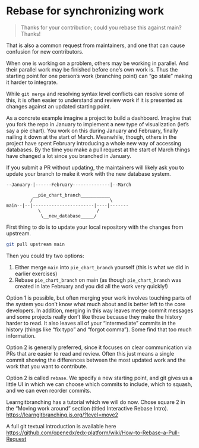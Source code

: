 # Rebase for synchronizing work {#sec-rebase}

> Thanks for your contribution; could you rebase this against main?  Thanks!

That is also a common request from maintainers, and one that can cause confusion for new contributors.

When one is working on a problem, others may be working in parallel. And their parallel work may be finished before one's own work is. Thus the starting point for one person's work (branching point) can "go stale" making it harder to integrate.

While `git merge` and resolving syntax level conflicts can resolve some of this, it is often easier to understand and review work if it is presented as changes against an updated starting point.

As a concrete example imagine a project to build a dashboard. Imagine that you fork the repo in January to implement a new type of visualization (let's say a pie chart). You work on this during January and February, finally nailing it down at the start of March. Meanwhile, though, others in the project have spent February introducing a whole new way of accessing databases. By the time you make a pull request at the start of March things have changed a lot since you branched in January.

If you submit a PR without updating, the maintainers will likely ask you to update your branch to make it work with the new database system.

    --January-|------February--------------|--March

              __pie_chart_branch___________
             /                             \
    main--|--|-----------------------|----|-------
                \                     /
                 \__new_database_____/

First thing to do is to update your local repository with the changes from upstream.

``` sh
git pull upstream main
```

Then you could try two options:

1.  Either merge `main` into `pie_chart_branch` yourself (this is what we did in earlier exercises)
2.  Rebase `pie_chart_branch` on main (as though `pie_chart_branch` was created in late February and you did all the work very quickly!)

Option 1 is possible, but often merging your work involves touching parts of the system you don't know what much about and is better left to the core developers. In addition, merging in this way leaves merge commit messages and some projects really don't like those because they make the history harder to read. It also leaves all of your "intermediate" commits in the history (things like "fix typo" and "forgot comma"). Some find that too much information.

Option 2 is generally preferred, since it focuses on clear communication via PRs that are easier to read and review.  Often this just means a single commit showing the differences between the most updated work and the work that you want to contribute.

Option 2 is called `rebase`. We specify a new starting point, and git gives us a little UI in which we can choose which commits to include, which to squash, and we can even reorder commits.

Learngitbranching has a tutorial which we will do now.  Chose square 2 in the "Moving work around" section (titled Interactive Rebase Intro). <https://learngitbranching.js.org/?level=move2>

A full git textual introduction is available here <https://github.com/openedx/edx-platform/wiki/How-to-Rebase-a-Pull-Request>


<!-- ```sh -->
<!-- cd ~ -->
<!-- git clone https://github.com/jameshowison/320d_rebase_example.git -->
<!-- cd 320d_rebase_example -->

<!-- ``` -->

<!-- Our git viz command (See @sec-viz to set up) shows us the situation: -->

<!-- ```sh -->
<!-- $ git viz -->
<!-- * cb7f3ad (HEAD -> pie_chart_branch) pie chart 3 -->
<!-- * 4412c7f pie chart 2 -->
<!-- * 98602e3 pie chart 1 -->
<!-- | * 958ed94 (main) database 2 -->
<!-- | * ab98ea5 database 1 -->
<!-- |/   -->
<!-- * 4e8da02 second edit -->
<!-- * e39f9e1 first edit -->
<!-- ``` -->

<!-- We have new work on `main` that happened after we branched to work on `pie_chart_branch`.  We also have three separate commits for `pie_chart_branch`.  We want to _squash_ those three commits down to one commit, and we want that commit to represent changes _as though we branched off main after the `database 2` commit.  In this way it is as though we did our work all at once with the latest codebase (instead of over weeks as others continued to work). -->

<!-- We confirm that we are on our working branch. We know there are three commits we want to rebase, so we run `rebase -i HEAD~3` which gives us an _interactive_ rebase starting three commits back from HEAD. -->

<!-- ```sh -->
<!-- git checkout pie_chart_branch -->
<!-- git rebase -i HEAD~3 -->
<!-- ``` -->

<!-- This puts us into a textual UI, with guidance at the bottom. We can use the arrow keys to move around. Each line is a commit, the lines are instructions and are executed in order. -->

<!-- ``` -->
<!-- pick 98602e3 pie chart 1 -->
<!-- pick 4412c7f pie chart 2 -->
<!-- pick cb7f3ad pie chart 3 -->

<!-- # Rebase 4e8da02..cb7f3ad onto 4e8da02 (3 commands) -->
<!-- # -->
<!-- # Commands: -->
<!-- # p, pick <commit> = use commit -->
<!-- # r, reword <commit> = use commit, but edit the commit message -->
<!-- # e, edit <commit> = use commit, but stop for amending -->
<!-- # s, squash <commit> = use commit, but meld into previous commit -->
<!-- # f, fixup [-C | -c] <commit> = like "squash" but keep only the previous -->
<!-- #                    commit's log message, unless -C is used, in which case -->
<!-- #                    keep only this commit's message; -c is same as -C but -->
<!-- #                    opens the editor -->
<!-- # x, exec <command> = run command (the rest of the line) using shell -->
<!-- # b, break = stop here (continue rebase later with 'git rebase --continue') -->
<!-- # d, drop <commit> = remove commit -->
<!-- # l, label <label> = label current HEAD with a name -->
<!-- # t, reset <label> = reset HEAD to a label -->
<!-- # m, merge [-C <commit> | -c <commit>] <label> [# <oneline>] -->
<!-- # .       create a merge commit using the original merge commit's -->
<!-- # .       message (or the oneline, if no original merge commit was -->
<!-- # .       specified); use -c <commit> to reword the commit message -->
<!-- # -->
<!-- # These lines can be re-ordered; they are executed from top to bottom. -->
<!-- ``` -->




<!-- and is explained usefully at [this page from the EdX project](https://github.com/edx/edx-platform/wiki/How-to-Rebase-a-Pull-Request). As you rebase, you can also `squash` some of your commits (treat many commits as one) to make them easier to follow for those reviewing your pull request. See the link above for details. -->

